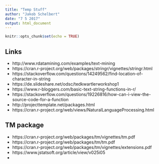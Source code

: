 ```yaml
---
title: "Temp Stuff"
author: "Jakob Schelbert"
date: "7 5 2017"
output: html_document
---
```


```r
knitr::opts_chunk$set(echo = TRUE)
```

## Links
* http://www.rdatamining.com/examples/text-mining
* https://cran.r-project.org/web/packages/stringr/vignettes/stringr.html
* https://stackoverflow.com/questions/14249562/find-location-of-character-in-string
* https://de.slideshare.net/odsc/tedkwartlerworkshop1
* https://www.r-bloggers.com/basic-text-string-functions-in-r/
* https://stackoverflow.com/questions/19226816/how-can-i-view-the-source-code-for-a-function
* http://projecttemplate.net/packages.html
* https://cran.r-project.org/web/views/NaturalLanguageProcessing.html



## TM package
* https://cran.r-project.org/web/packages/tm/vignettes/tm.pdf
* https://cran.r-project.org/web/packages/tm/tm.pdf
* https://cran.r-project.org/web/packages/tm/vignettes/extensions.pdf
* https://www.jstatsoft.org/article/view/v025i05
* 

